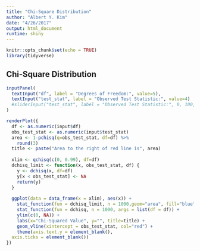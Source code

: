 ```yaml
---
title: "Chi-Square Distribution"
author: "Albert Y. Kim"
date: "4/26/2017"
output: html_document
runtime: shiny
---
```


```r
knitr::opts_chunk$set(echo = TRUE)
library(tidyverse)
```


## Chi-Square Distribution



```r
inputPanel(
  textInput("df", label = "Degrees of Freedom:", value=5),
  textInput("test_stat", label = "Observed Test Statistic:", value=4)
  #sliderInput("test_stat", label = "Observed Test Statistic:", 0, 100, 2, step=0.01)
)

renderPlot({
  df <- as.numeric(input$df)
  obs_test_stat <- as.numeric(input$test_stat)
  area <- 1-pchisq(q=obs_test_stat, df=df) %>% 
    round(3)
  title <- paste("Area to the right of red line is", area)
  
  xlim <- qchisq(c(0, 0.99), df=df)
  dchisq_limit <- function(x, obs_test_stat, df) {
    y <- dchisq(x, df=df)
    y[x < obs_test_stat] <- NA
    return(y)
  }
  
  ggplot(data = data_frame(x = xlim), aes(x)) +
    stat_function(fun = dchisq_limit, n = 1000,geom="area", fill="blue", alpha=0.2, args = list(obs_test_stat=obs_test_stat, df=df)) + 
    stat_function(fun = dchisq, n = 1000, args = list(df = df)) +
    ylim(c(0, NA)) + 
    labs(x="Chi-Squared Value", y="", title=title) +
    geom_vline(xintercept = obs_test_stat, col="red") + 
    theme(axis.text.y = element_blank(),
  axis.ticks = element_blank())
})


```
